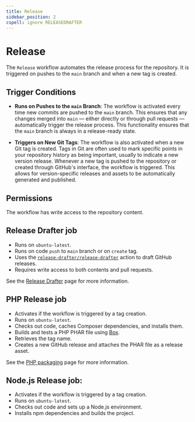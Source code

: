 ```yaml
---
title: Release
sidebar_position: 2
cspell: ignore RELEASEDRAFTER
---
```


# Release

The `Release` workflow automates the release process for the repository. It is
triggered on pushes to the `main` branch and when a new tag is created.

## Trigger Conditions

- **Runs on Pushes to the `main` Branch**: The workflow is activated every time
  new commits are pushed to the `main` branch. This ensures that any changes
  merged into `main` — either directly or through pull requests — automatically
  trigger the release process. This functionality ensures that the `main` branch
  is always in a release-ready state.

- **Triggers on New Git Tags**: The workflow is also activated when a new Git
  tag is created. Tags in Git are often used to mark specific points in your
  repository history as being important, usually to indicate a new version
  release. Whenever a new tag is pushed to the repository or created through
  GitHub's interface, the workflow is triggered. This allows for
  version-specific releases and assets to be automatically generated and
  published.

## Permissions

The workflow has write access to the repository content.

[//]: # (#;< RELEASEDRAFTER)

## Release Drafter job

- Runs on `ubuntu-latest`.
- Runs on code `push` to `main` branch or on `create` tag.
- Uses the [`release-drafter/release-drafter`](https://github.com/release-drafter/release-drafter)
  action to draft GitHub releases.
- Requires write access to both contents and pull requests.

See the [Release Drafter](release-drafter) page for more information.

[//]: # (#;> RELEASEDRAFTER)

[//]: # (#;< PHP)

## PHP Release job

- Activates if the workflow is triggered by a tag creation.
- Runs on `ubuntu-latest`.
- Checks out code, caches Composer dependencies, and installs them.
- Builds and tests a PHP PHAR file
  using [Box](https://github.com/box-project/box).
- Retrieves the tag name.
- Creates a new GitHub release and attaches the PHAR file as a release asset.

See the [PHP packaging](php-packaging) page for more information.

[//]: # (#;> PHP)

[//]: # (#;< NODEJS)

## Node.js Release job:

- Activates if the workflow is triggered by a tag creation.
- Runs on `ubuntu-latest`.
- Checks out code and sets up a Node.js environment.
- Installs npm dependencies and builds the project.

[//]: # (#;> NODEJS)
